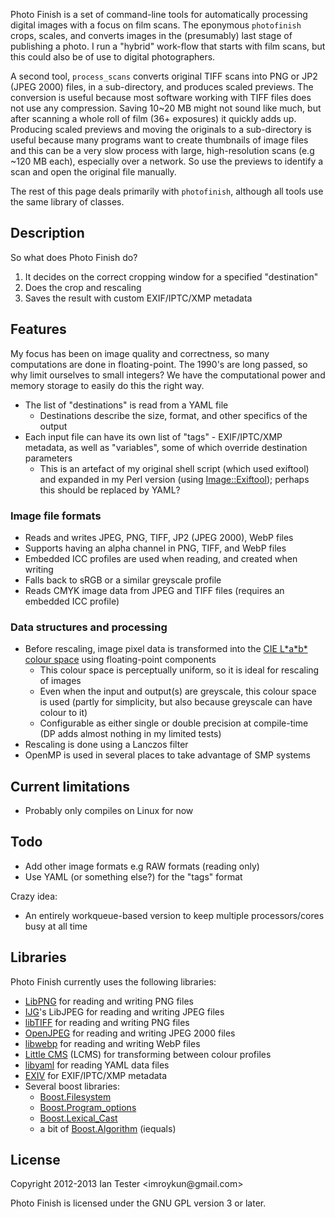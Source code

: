 Photo Finish is a set of command-line tools for automatically processing digital images with a focus on film scans. The eponymous <tt>photofinish</tt> crops, scales, and converts images in the (presumably) last stage of publishing a photo. I run a "hybrid" work-flow that starts with film scans, but this could also be of use to digital photographers.

A second tool, <tt>process_scans</tt> converts original TIFF scans into PNG or JP2 (JPEG 2000) files, in a sub-directory, and produces scaled previews. The conversion is useful because most software working with TIFF files does not use any compression. Saving 10~20&nbsp;MB might not sound like much, but after scanning a whole roll of film (36+ exposures) it quickly adds up. Producing scaled previews and moving the originals to a sub-directory is useful because many programs want to create thumbnails of image files and this can be a very slow process with large, high-resolution scans (e.g ~120&nbsp;MB each), especially over a network. So use the previews to identify a scan and open the original file manually.

The rest of this page deals primarily with <tt>photofinish</tt>, although all tools use the same library of classes.

== Description ==

So what does Photo Finish do?

# It decides on the correct cropping window for a specified "destination"
# Does the crop and rescaling
# Saves the result with custom EXIF/IPTC/XMP metadata


== Features ==

My focus has been on image quality and correctness, so many computations are done in floating-point. The 1990's are long passed, so why limit ourselves to small integers? We have the computational power and memory storage to easily do this the right way.


* The list of "destinations" is read from a YAML file
** Destinations describe the size, format, and other specifics of the output
* Each input file can have its own list of "tags" - EXIF/IPTC/XMP metadata, as well as "variables", some of which override destination parameters
** This is an artefact of my original shell script (which used exiftool) and expanded in my Perl version (using [http://www.sno.phy.queensu.ca/~phil/exiftool/ Image::Exiftool]); perhaps this should be replaced by YAML?


=== Image file formats ===

* Reads and writes JPEG, PNG, TIFF, JP2 (JPEG 2000), WebP files
* Supports having an alpha channel in PNG, TIFF, and WebP files
* Embedded ICC profiles are used when reading, and created when writing
* Falls back to sRGB or a similar greyscale profile
* Reads CMYK image data from JPEG and TIFF files (requires an embedded ICC profile)


=== Data structures and processing ===

* Before rescaling, image pixel data is transformed into the [http://en.wikipedia.org/wiki/Lab_color_space CIE L*a*b* colour space] using floating-point components
** This colour space is perceptually uniform, so it is ideal for rescaling of images
** Even when the input and output(s) are greyscale, this colour space is used (partly for simplicity, but also because greyscale can have colour to it)
** Configurable as either single or double precision at compile-time (DP adds almost nothing in my limited tests)
* Rescaling is done using a Lanczos filter
* OpenMP is used in several places to take advantage of SMP systems


== Current limitations ==

* Probably only compiles on Linux for now


== Todo ==

* Add other image formats e.g RAW formats (reading only)
* Use YAML (or something else?) for the "tags" format

Crazy idea:
* An entirely workqueue-based version to keep multiple processors/cores busy at all time


== Libraries ==

Photo Finish currently uses the following libraries:
* [http://www.libpng.org/ LibPNG] for reading and writing PNG files
* [http://www.ijg.org/ IJG]'s LibJPEG for reading and writing JPEG files
* [http://www.remotesensing.org/libtiff/ libTIFF] for reading and writing PNG files
* [http://www.openjpeg.org/ OpenJPEG] for reading and writing JPEG 2000 files
* [https://developers.google.com/speed/webp/docs/api libwebp] for reading and writing WebP files
* [http://www.littlecms.com/ Little CMS] (LCMS) for transforming between colour profiles
* [http://code.google.com/p/yaml-cpp/ libyaml] for reading YAML data files
* [http://www.exiv2.org/ EXIV] for EXIF/IPTC/XMP metadata
* Several boost libraries:
** [http://www.boost.org/doc/libs/1_50_0/libs/filesystem/doc/ Boost.Filesystem]
** [http://www.boost.org/doc/libs/1_50_0/doc/html/program_options.html Boost.Program_options]
** [http://www.boost.org/doc/libs/1_50_0/doc/html/boost_lexical_cast.html Boost.Lexical_Cast]
** a bit of [http://www.boost.org/doc/libs/1_50_0/libs/algorithm/doc/html/index.html Boost.Algorithm] (iequals)


== License ==

Copyright 2012-2013 Ian Tester &lt;imroykun&#x40;gmail.com&gt;

Photo Finish is licensed under the GNU GPL version 3 or later.
